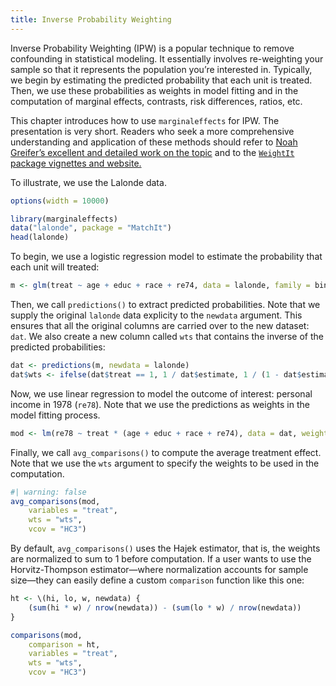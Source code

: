 ```yaml
---
title: Inverse Probability Weighting
---
```


Inverse Probability Weighting (IPW) is a popular technique to remove confounding in statistical modeling. It essentially involves re-weighting your sample so that it represents the population you're interested in. Typically, we begin by estimating the predicted probability that each unit is treated. Then, we use these probabilities as weights in model fitting and in the computation of marginal effects, contrasts, risk differences, ratios, etc.

This chapter introduces how to use `marginaleffects` for IPW. The presentation is very short. Readers who seek a more comprehensive understanding and application of these methods should refer to [Noah Greifer's excellent and detailed work on the topic](https://ngreifer.github.io/) and to the [`WeightIt` package vignettes and website.](https://ngreifer.github.io/WeightIt/)

To illustrate, we use the Lalonde data.

```r
options(width = 10000)
```

```r
library(marginaleffects)
data("lalonde", package = "MatchIt")
head(lalonde)
```

To begin, we use a logistic regression model to estimate the probability that each unit will treated:

```r
m <- glm(treat ~ age + educ + race + re74, data = lalonde, family = binomial)
```

Then, we call `predictions()` to extract predicted probabilities. Note that we supply the original `lalonde` data explicity to the `newdata` argument. This ensures that all the original columns are carried over to the new dataset: `dat`. We also create a new column called `wts` that contains the inverse of the predicted probabilities:

```r
dat <- predictions(m, newdata = lalonde)
dat$wts <- ifelse(dat$treat == 1, 1 / dat$estimate, 1 / (1 - dat$estimate))
```

Now, we use linear regression to model the outcome of interest: personal income in 1978 (`re78`). Note that we use the predictions as weights in the model fitting process.

```r
mod <- lm(re78 ~ treat * (age + educ + race + re74), data = dat, weights = wts)
```

Finally, we call `avg_comparisons()` to compute the average treatment effect. Note that we use the `wts` argument to specify the weights to be used in the computation.

```r
#| warning: false
avg_comparisons(mod,
    variables = "treat",
    wts = "wts",
    vcov = "HC3")
```

By default, `avg_comparisons()` uses the Hajek estimator, that is, the weights are normalized to sum to 1 before computation. If a user wants to use the Horvitz-Thompson estimator---where normalization accounts for sample size---they can easily define a custom `comparison` function like this one:

```r
ht <- \(hi, lo, w, newdata) {
    (sum(hi * w) / nrow(newdata)) - (sum(lo * w) / nrow(newdata))
}

comparisons(mod,
    comparison = ht,
    variables = "treat",
    wts = "wts",
    vcov = "HC3")
```